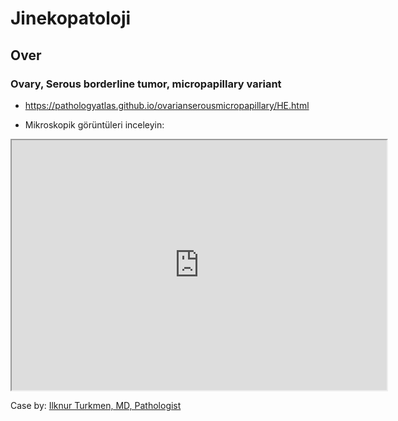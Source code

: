 # Jinekopatoloji

## Over

### Ovary, Serous borderline tumor, micropapillary variant

-   <https://pathologyatlas.github.io/ovarianserousmicropapillary/HE.html>

-   Mikroskopik görüntüleri inceleyin:

<iframe src="https://pathologyatlas.github.io/ovarianserousmicropapillary/HE.html" width="600px" height="400px">

</iframe>

Case by: [Ilknur Turkmen, MD, Pathologist](https://www.memorial.com.tr/en/doctors/ilknur-turkmen-1975)
